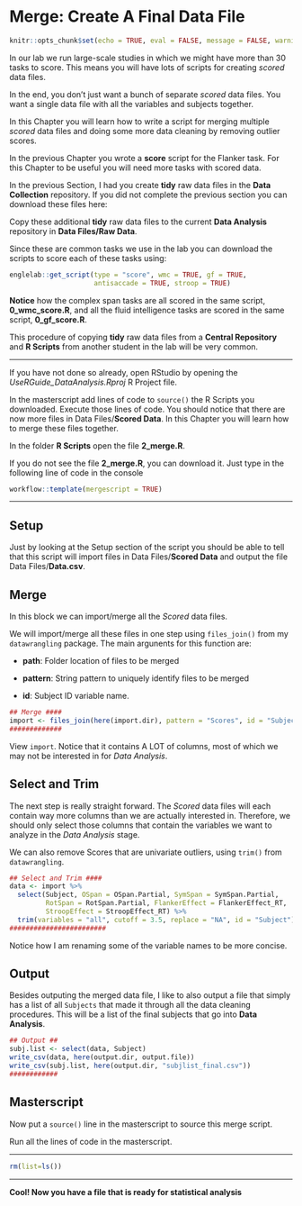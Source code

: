 # Merge: Create A Final Data File

<link rel="stylesheet" href="https://use.fontawesome.com/releases/v5.8.1/css/all.css" integrity="sha384-50oBUHEmvpQ+1lW4y57PTFmhCaXp0ML5d60M1M7uH2+nqUivzIebhndOJK28anvf" crossorigin="anonymous">

```r
knitr::opts_chunk$set(echo = TRUE, eval = FALSE, message = FALSE, warning = FALSE)
```

In our lab we run large-scale studies in which we might have more than 30 tasks to score. This means you will have lots of scripts for creating *scored* data files. 

In the end, you don't just want a bunch of separate *scored* data files. You want a single data file with all the variables and subjects together. 

In this Chapter you will learn how to write a script for merging multiple *scored* data files and doing some more data cleaning by removing outlier scores.

In the previous Chapter you wrote a **score** script for the Flanker task. For this Chapter to be useful you will need more tasks with scored data.

In the previous Section, I had you create **tidy** raw data files in the **Data Collection** repository. If you did not complete the previous section you can download these files here:



Copy these additional **tidy** raw data files to the current **Data Analysis** repository in **Data Files/Raw Data**. 

Since these are common tasks we use in the lab you can download the scripts to score each of these tasks using:

```r
englelab::get_script(type = "score", wmc = TRUE, gf = TRUE, 
                     antisaccade = TRUE, stroop = TRUE)
```

**Notice** how the complex span tasks are all scored in the same script, **0_wmc_score.R**, and all the fluid intelligence tasks are scored in the same script, **0_gf_score.R**.


This procedure of copying **tidy** raw data files from a **Central Repository** and **R Scripts** from another student in the lab will be very common.

----

If you have not done so already, open RStudio by opening the *UseRGuide_DataAnalysis.Rproj* R Project file. 

In the masterscript add lines of code to `source()` the R Scripts you downloaded. Execute those lines of code. You should notice that there are now more files in Data Files/**Scored Data**. In this Chapter you will learn how to merge these files together.

In the folder **R Scripts** open the file **2_merge.R**.

If you do not see the file **2_merge.R**, you can download it. Just type in the following line of code in the console

```r
workflow::template(mergescript = TRUE)
```

----

## Setup

Just by looking at the Setup section of the script you should be able to tell that this script will import files in Data Files/**Scored Data** and output the file Data Files/**Data.csv**.

## Merge

In this block we can import/merge all the *Scored* data files. 

We will import/merge all these files in one step using `files_join()` from my `datawrangling` package. The main argunents for this function are:

* __path__: Folder location of files to be merged

* __pattern__: String pattern to uniquely identify files to be merged

* __id__: Subject ID variable name.

```r
## Merge ####
import <- files_join(here(import.dir), pattern = "Scores", id = "Subject")
#############
```

View `import`. Notice that it contains A LOT of columns, most of which we may not be interested in for *Data Analysis*.

## Select and Trim

The next step is really straight forward. The *Scored* data files will each contain way more columns than we are actually interested in. Therefore, we should only select those columns that contain the variables we want to analyze in the *Data Analysis* stage.

We can also remove Scores that are univariate outliers, using `trim()` from `datawrangling`.

```r
## Select and Trim ####
data <- import %>%
  select(Subject, OSpan = OSpan.Partial, SymSpan = SymSpan.Partial, 
         RotSpan = RotSpan.Partial, FlankerEffect = FlankerEffect_RT,
         StroopEffect = StroopEffect_RT) %>%
  trim(variables = "all", cutoff = 3.5, replace = "NA", id = "Subject")
########################
```

Notice how I am renaming some of the variable names to be more concise.

## Output

Besides outputing the merged data file, I like to also output a file that simply has a list of all `Subjects` that made it through all the data cleaning procedures. This will be a list of the final subjects that go into **Data Analysis**.

```r
## Output ##
subj.list <- select(data, Subject)
write_csv(data, here(output.dir, output.file))
write_csv(subj.list, here(output.dir, "subjlist_final.csv"))
############
```


## Masterscript

Now put a `source()` line in the masterscript to source this merge script.

Run all the lines of code in the masterscript.

********

```r
rm(list=ls())
```

********

**Cool! Now you have a file that is ready for statistical analysis**
